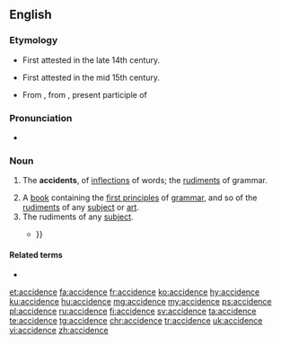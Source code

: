 ==English==

===Etymology===
* First attested in the late 14th century.
* {{sense|grammar}} First attested in the mid 15th century.
* From {{etyl|la|en}} {{m|la|accidentia||accidental matters}}, from {{m|la|accidens}}, present participle of {{m|la|accidere||to happen}}

===Pronunciation===
* {{IPA|/ˈæk.sə.dəns/|/ˈæk.sə.dɛns/|/ˈæk.sə.dənts/|/ˈæk.sə.dɛnts/|lang=en}}

===Noun===
{{en-noun}}

# {{label|en|grammar}} The '''accidents''', of [[inflections]] of words; the [[rudiments]] of grammar.
#: {{rfquotek|John Milton}}
# A [[book]] containing the [[first principle]]s of [[grammar]], and so of the [[rudiment]]s of any [[subject]] or [[art]].
# The rudiments of any [[subject]].
#* {{quote-book|author=James Russell Lowell|passage=Our best schools send every year to college boys who know their '''accidence''' reasonably, and in some cases admirably well {{...}}}}

====Related terms====
* {{l|en|accident}}

{{Webster 1913}}

[[et:accidence]]
[[fa:accidence]]
[[fr:accidence]]
[[ko:accidence]]
[[hy:accidence]]
[[ku:accidence]]
[[hu:accidence]]
[[mg:accidence]]
[[my:accidence]]
[[ps:accidence]]
[[pl:accidence]]
[[ru:accidence]]
[[fi:accidence]]
[[sv:accidence]]
[[ta:accidence]]
[[te:accidence]]
[[tg:accidence]]
[[chr:accidence]]
[[tr:accidence]]
[[uk:accidence]]
[[vi:accidence]]
[[zh:accidence]]
